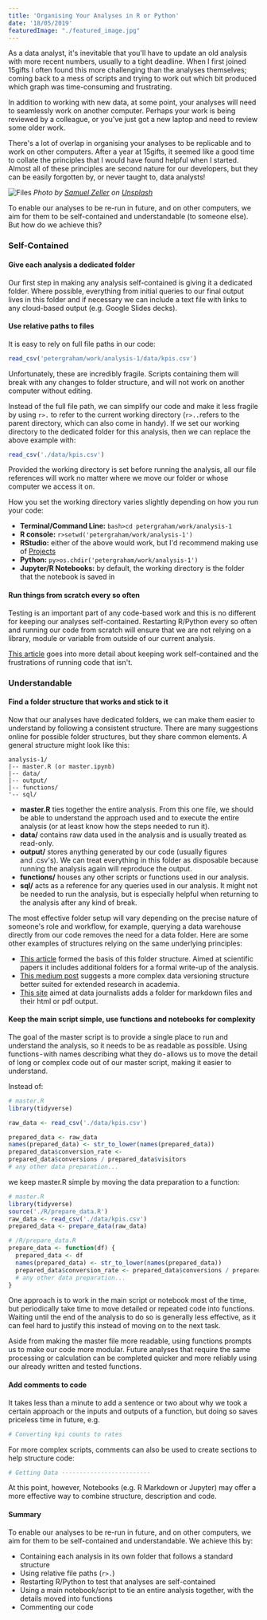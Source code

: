 ```yaml
---
title: 'Organising Your Analyses in R or Python'
date: '18/05/2019'
featuredImage: "./featured_image.jpg"
---
```


As a data analyst, it's inevitable that you'll have to update an old analysis with more recent numbers, usually to a tight deadline. When I first joined 15gifts I often found this more challenging than the analyses themselves; coming back to a mess of scripts and trying to work out which bit produced which graph was time-consuming and frustrating.

In addition to working with new data, at some point, your analyses will need to seamlessly work on another computer. Perhaps your work is being reviewed by a colleague, or you've just got a new laptop and need to review some older work.

There's a lot of overlap in organising your analyses to be replicable and to work on other computers. After a year at 15gifts,  it seemed like a good time to collate the principles that I would have found helpful when I started. Almost all of these principles are second nature for our developers, but they can be easily forgotten by, or never taught to, data analysts!

![Files](./featured_image.jpg)
*Photo by [Samuel Zeller](https://unsplash.com/photos/JuFcQxgCXwA?utm_source=unsplash&utm_medium=referral&utm_content=creditCopyText) on [Unsplash](https://unsplash.com/search/photos/binder?utm_source=unsplash&utm_medium=referral&utm_content=creditCopyText)*

To enable our analyses to be re-run in future, and on other computers, we aim for them to be self-contained and understandable (to someone else). But how do we achieve this?

### Self-Contained

#### Give each analysis a dedicated folder

Our first step in making any analysis self-contained is giving it a dedicated folder. Where possible, everything from initial queries to our final output lives in this folder and if necessary we can include a text file with links to any cloud-based output (e.g. Google Slides decks).

#### Use relative paths to files

It is easy to rely on full file paths in our code:

```r
read_csv('petergraham/work/analysis-1/data/kpis.csv')
```

Unfortunately,  these are incredibly fragile. Scripts containing them will break with any changes to folder structure, and will not work on another computer without editing.

Instead of the full file path, we can simplify our code and make it less fragile by using `r>.` to refer to the current working directory (`r>..`refers to the parent directory, which can also come in handy). If we set our working directory to the dedicated folder for this analysis, then we can replace the above example with:

```r
read_csv('./data/kpis.csv')
```

Provided the working directory is set before running the analysis, all our file references will work no matter where we move our folder or whose computer we access it on.

How you set the working directory varies slightly depending on how you run your code:

- **Terminal/Command Line:** `bash>cd petergraham/work/analysis-1`
- **R console:** `r>setwd('petergraham/work/analysis-1')`
- **RStudio:** either of the above would work, but I'd recommend making use of [Projects](https://medium.com/r/?url=https%3A%2F%2Fsupport.rstudio.com%2Fhc%2Fen-us%2Farticles%2F200526207-Using-Projects)
- **Python:** `py>os.chdir('petergraham/work/analysis-1')`
- **Jupyter/R Notebooks:** by default, the working directory is the folder that the notebook is saved in

#### Run things from scratch every so often

Testing is an important part of any code-based work and this is no different for keeping our analyses self-contained. Restarting R/Python every so often and running our code from scratch will ensure that we are not relying on a library, module or variable from outside of our current analysis.

[This article](https://medium.com/r/?url=https%3A%2F%2Fwww.tidyverse.org%2Farticles%2F2017%2F12%2Fworkflow-vs-script%2F) goes into more detail about keeping work self-contained and the frustrations of running code that isn't.

### Understandable

#### Find a folder structure that works and stick to it

Now that our analyses have dedicated folders, we can make them easier to understand by following a consistent structure. There are many suggestions online for possible folder structures, but they share common elements. A general structure might look like this:

```none
analysis-1/
|-- master.R (or master.ipynb)
|-- data/
|-- output/
|-- functions/
'-- sql/
```

- **master.R** ties together the entire analysis. From this one file, we should be able to understand the approach used and to execute the entire analysis (or at least know how the steps needed to run it).
- **data/** contains raw data used in the analysis and is usually treated as read-only.
- **output/** stores anything generated by our code (usually figures and .csv's).  We can treat everything in this folder as disposable because running the analysis again will reproduce the output.
- **functions/** houses any other scripts or functions used in our analysis.
- **sql/** acts as a reference for any queries used in our analysis. It might not be needed to run the analysis, but is especially helpful when returning to the analysis after any kind of break.

The most effective folder setup will vary depending on the precise nature of someone's role and workflow, for example, querying a data warehouse directly from our code removes the need for a data folder. Here are some other examples of structures relying on the same underlying principles:

- [This article](https://medium.com/r/?url=https%3A%2F%2Fnicercode.github.io%2Fblog%2F2013-04-05-projects%2F) formed the basis of this folder structure. Aimed at scientific papers it includes additional folders for a formal write-up of the analysis.
- [This medium post](https://medium.com/outlier-bio-blog/a-quick-guide-to-organizing-data-science-projects-updated-for-2016-4cbb1e6dac71) suggests a more complex data versioning structure better suited for extended research in academia.
- [This site](https://medium.com/r/?url=https%3A%2F%2Flearn.r-journalism.com%2Fen%2Fpublishing%2Fworkflow%2Fr-projects%2F) aimed at data journalists adds a folder for markdown files and their html or pdf output.

#### Keep the main script simple, use functions and notebooks for complexity

The goal of the master script is to provide a single place to run and understand the analysis, so it needs to be as readable as possible. Using functions - with names describing what they do - allows us to move the detail of long or complex code out of our master script, making it easier to understand.

Instead of:

```r
# master.R
library(tidyverse)

raw_data <- read_csv('./data/kpis.csv')

prepared_data <- raw_data
names(prepared_data) <- str_to_lower(names(prepared_data))
prepared_data$conversion_rate <-
prepared_data$conversions / prepared_data$visitors
# any other data preparation...
```

we keep master.R simple by moving the data preparation to a function:

```r
# master.R
library(tidyverse)
source('./R/prepare_data.R')
raw_data <- read_csv('./data/kpis.csv')
prepared_data <- prepare_data(raw_data)
```

```r
# /R/prepare_data.R
prepare_data <- function(df) {
  prepared_data <- df
  names(prepared_data) <- str_to_lower(names(prepared_data))
  prepared_data$conversion_rate <- prepared_data$conversions / prepared_data$visitors
  # any other data preparation...
}
```

One approach is to work in the main script or notebook most of the time, but periodically take time to move detailed or repeated code into functions. Waiting until the end of the analysis to do so is generally less effective, as it can feel hard to justify this instead of moving on to the next task.

Aside from making the master file more readable, using functions prompts us to make our code more modular. Future analyses that require the same processing or calculation can be completed quicker and more reliably using our already written and tested functions.

#### Add comments to code

It takes less than a minute to add a sentence or two about why we took a certain approach or the inputs and outputs of a function, but doing so saves priceless time in future, e.g.

```r
# Converting kpi counts to rates
```

For more complex scripts, comments can also be used to create sections to help structure code:

```r
# Getting Data -------------------------
```

At this point, however, Notebooks (e.g. R Markdown or Jupyter) may offer a more effective way to combine structure, description and code.

#### Summary

To enable our analyses to be re-run in future, and on other computers, we aim for them to be self-contained and understandable. We achieve this by:

- Containing each analysis in its own folder that follows a standard structure
- Using relative file paths (`r>.`)
- Restarting R/Python to test that analyses are self-contained
- Using a main notebook/script to tie an entire analysis together, with the details moved into functions
- Commenting our code
